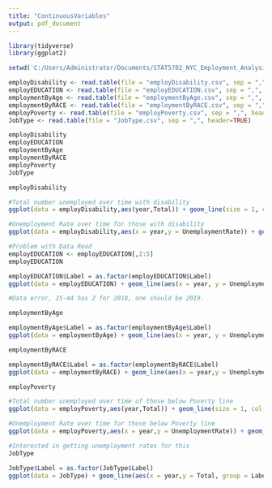 ```yaml
---
title: "ContinuousVariables"
output: pdf_document
---
```


```r
library(tidyverse)
library(ggplot2)
```
```r

setwd('C:/Users/Administrator/Documents/STAT5702_NYC_Employment_Analysis/DataPreprocessing/Data/employment')

employDisability <- read.table(file = "employDisability.csv", sep = ",", header=TRUE)
employEDUCATION <- read.table(file = "employEDUCATION.csv", sep = ",", header=TRUE)
employmentByAge <- read.table(file = "employmentByAge.csv", sep = ",", header=TRUE)
employmentByRACE <- read.table(file = "employmentByRACE.csv", sep = ",", header=TRUE)
employPoverty <- read.table(file = "employPoverty.csv", sep = ",", header=TRUE)
JobType <- read.table(file = "JobType.csv", sep = ",", header=TRUE)
```

```r
employDisability 
employEDUCATION 
employmentByAge 
employmentByRACE 
employPoverty
JobType 
```
```r
employDisability

#Total number unemployed over time with disability
ggplot(data = employDisability,aes(year,Total)) + geom_line(size = 1, col = 'black') + xlab('Year') + ylab('Number Unemployed') + scale_x_continuous(breaks = seq(2010,2019)) + geom_point(size = 2.5, col = 'royalblue3')

#Unemployment Rate over time for those with disability
ggplot(data = employDisability,aes(x = year,y = UnemploymentRate)) + geom_line(size = 1, col = 'black') + xlab('Year') + ylab('Unemployment (Percent)') + scale_x_continuous(breaks = seq(2010,2019)) + scale_y_continuous(breaks = seq(20,0)) + geom_point(size = 2.5, col = 'royalblue3')
```

```r
#Problem with Data Read
employEDUCATION <- employEDUCATION[,2:5]
employEDUCATION

employEDUCATION$Label = as.factor(employEDUCATION$Label)
ggplot(data = employEDUCATION) + geom_line(aes(x = year, y = UnemploymentRate, group = Label, colour = Label),size = 1) + xlab('Year') + ylab('Unemployment (Percent)') + scale_x_continuous(breaks = seq(2010,2019)) + scale_y_continuous(breaks = seq(20,0)) 
```

```r
#Data error, 25-44 has 2 for 2018, one should be 2019.

employmentByAge

employmentByAge$Label = as.factor(employmentByAge$Label)
ggplot(data = employmentByAge) + geom_line(aes(x = year, y = UnemploymentRate, group = Label, colour = Label),size = 1) + xlab('Year') + ylab('Unemployment (Percent)') + scale_x_continuous(breaks = seq(2010,2019)) 
```

```r
employmentByRACE

employmentByRACE$Label = as.factor(employmentByRACE$Label)
ggplot(data = employmentByRACE) + geom_line(aes(x = year,y = UnemploymentRate, group = Label, colour = Label), size = 1) + xlab('Year') + ylab('Unemployment (Percent)') + scale_x_continuous(breaks = seq(2010,2019)) 
```

```r
employPoverty

#Total number unemployed over time of those below Poverty line
ggplot(data = employPoverty,aes(year,Total)) + geom_line(size = 1, col = 'black') + xlab('Year') + ylab('Number Unemployed') + scale_x_continuous(breaks = seq(2010,2019)) + geom_point(size = 2.5, col = 'royalblue3')

#Unemployment Rate over time for those below Poverty line
ggplot(data = employPoverty,aes(x = year,y = UnemploymentRate)) + geom_line(size = 1, col = 'black') + xlab('Year') + ylab('Unemployment (Percent)') + scale_x_continuous(breaks = seq(2010,2019)) + geom_point(size = 2.5, col = 'royalblue3')
```

```r
#Interested in getting unemployment rates for this 
JobType

JobType$Label = as.factor(JobType$Label)
ggplot(data = JobType) + geom_line(aes(x = year,y = Total, group = Label, colour = Label), size = 1) + xlab('Year') + ylab('Number unemployed') + ylim(0,1250000) + scale_x_continuous(breaks = seq(2010,2019))

```




